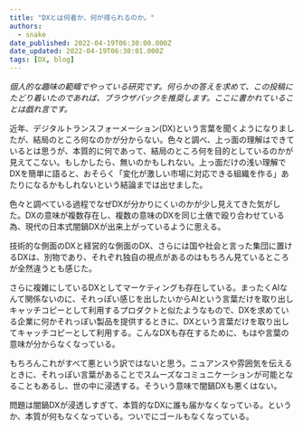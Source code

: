 ```yaml
---
title: "DXとは何者か、何が得られるのか。"
authors:
  - snake
date_published: 2022-04-19T06:30:00.000Z
date_updated: 2022-04-19T06:30:01.000Z
tags: [DX, blog]
---
```


*個人的な趣味の範疇でやっている研究です。何らかの答えを求めて、この投稿にたどり着いたのであれば、ブラウザバックを推奨します。ここに書かれていることは戯れ言です。*

近年、デジタルトランスフォーメーション(DX)という言葉を聞くようになりましたが、結局のところ何なのかが分からない。色々と調べ、上っ面の理解はできているとは思うが、本質的に何であって、結局のところ何を目的としているのかが見えてこない。もしかしたら、無いのかもしれない。上っ面だけの浅い理解でDXを簡単に語ると、おそらく「変化が激しい市場に対応できる組織を作る」あたりになるかもしれないという結論までは出せました。

色々と調べている過程でなぜDXが分かりにくいのかが少し見えてきた気がした。DXの意味が複数存在し、複数の意味のDXを同じ土俵で殴り合わせている為、現代の日本式闇鍋DXが出来上がっているように思える。

技術的な側面のDXと経営的な側面のDX、さらには国や社会と言った集団に置けるDXは、別物であり、それぞれ独自の視点があるのはもちろん見ているところが全然違うとも感じた。

さらに複雑にしているDXとしてマーケティングも存在している。まったくAIなんて関係ないのに、それっぽい感じを出したいからAIという言葉だけを取り出しキャッチコピーとして利用するプロダクトと似たようなもので、DXを求めている企業に何かそれっぽい製品を提供するときに、DXという言葉だけを取り出してキャッチコピーとして利用する。こんなDXも存在するために、もはや言葉の意味が分からなくなっている。

もちろんこれがすべて悪という訳ではないと思う。ニュアンスや雰囲気を伝えるときに、それっぽい言葉があることでスムーズなコミュニケーションが可能となることもあるし、世の中に浸透する。そういう意味で闇鍋DXも悪くはない。

問題は闇鍋DXが浸透しすぎて、本質的なDXに誰も届かなくなっている。というか、本質が何もなくなっている。ついでにゴールもなくなっている。
